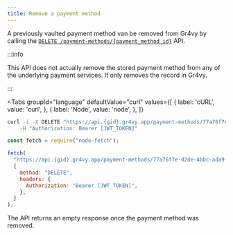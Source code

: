 ```yaml
---
title: Remove a payment method
---
```



A previously vaulted payment method van be removed from Gr4vy by calling the
[`DELETE /payment-methods/{payment_method_id}`][api] API.

:::info

This API does not actually remove the stored payment method from any of the
underlying payment services. It only removes the record in Gr4vy.

:::

<Tabs
  groupId="language"
  defaultValue="curl"
  values={[
    { label: 'cURL', value: 'curl', },
    { label: 'Node', value: 'node', },
  ]}
>
  <TabItem value="curl">

```bash
curl -i -X DELETE "https://api.{gid}.gr4vy.app/payment-methods/77a76f7e-d2de-4bbc-ada9-d6a0015e6bd5" \
    -H "Authorization: Bearer [JWT_TOKEN]"
```

  </TabItem>
  <TabItem value="node">

```js {10-13}
const fetch = require("node-fetch");

fetch(
  "https://api.{gid}.gr4vy.app/payment-methods/77a76f7e-d2de-4bbc-ada9-d6a0015e6bd5",
  {
    method: "DELETE",
    headers: {
      Authorization: "Bearer [JWT_TOKEN]",
    },
  }
);
```

  </TabItem>
</Tabs>

The API returns an empty response once the payment method was removed.

[api]: /reference#operation/delete-payment-method
